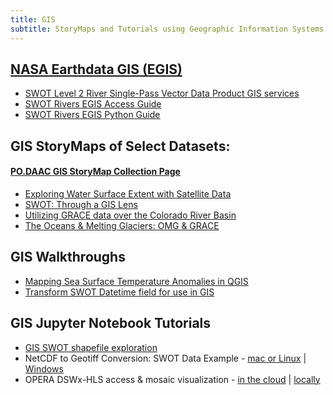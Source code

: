 ```yaml
---
title: GIS
subtitle: StoryMaps and Tutorials using Geographic Information Systems (GIS)
---
```


## [**NASA Earthdata GIS (EGIS)**](https://gis.earthdata.nasa.gov/portal/home/index.html)
- [SWOT Level 2 River Single-Pass Vector Data Product GIS services](https://podaac.github.io/tutorials/notebooks/GIS/SWOT_Rivers_EGIS_Services.html)
- [SWOT Rivers EGIS Access Guide](../notebooks/GIS/SWOT_EGIS_access.ipynb)
- [SWOT Rivers EGIS Python Guide](../notebooks/GIS/SWOT_EGIS_access_Python.ipynb)

## GIS StoryMaps of Select Datasets:

#### [**PO.DAAC GIS StoryMap Collection Page**](https://storymaps.arcgis.com/collections/413c17cba4b44be18e445c1caaf03fff)

- [Exploring Water Surface Extent with Satellite Data](https://storymaps.arcgis.com/collections/413c17cba4b44be18e445c1caaf03fff?item=1)
- [SWOT: Through a GIS Lens](https://storymaps.arcgis.com/collections/413c17cba4b44be18e445c1caaf03fff?item=2)
- [Utilizing GRACE data over the Colorado River Basin](https://storymaps.arcgis.com/collections/413c17cba4b44be18e445c1caaf03fff?item=3)
- [The Oceans & Melting Glaciers: OMG & GRACE](https://storymaps.arcgis.com/collections/413c17cba4b44be18e445c1caaf03fff?item=4)

## GIS Walkthroughs
- [Mapping Sea Surface Temperature Anomalies in QGIS](../notebooks/GIS/MUR_SSTA_QGIS.md)
- [Transform SWOT Datetime field for use in GIS](../notebooks/GIS/SWOT_datetime_GIS.ipynb)

## GIS Jupyter Notebook Tutorials

- [GIS SWOT shapefile exploration](../notebooks/GIS/SWOT_GISshapefiles.ipynb)
- NetCDF to Geotiff Conversion: SWOT Data Example - [mac or Linux](../notebooks/GIS/Subscriber_nc_to_tif_SWOT.qmd) | [Windows](../notebooks/GIS/GDAL_NetCDF_GeoTIFF.ipynb)
- OPERA DSWx-HLS access & mosaic visualization - [in the cloud](../notebooks/datasets/OPERA_GIS_Cloud.ipynb) | [locally](../notebooks/datasets/OPERA_GIS_Notebook.ipynb)

